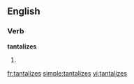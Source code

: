 ==English==

===Verb===
'''tantalizes'''

# {{third-person singular of|tantalize}}

[[fr:tantalizes]]
[[simple:tantalizes]]
[[vi:tantalizes]]